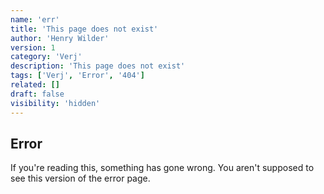 ```yaml
---
name: 'err'
title: 'This page does not exist'
author: 'Henry Wilder'
version: 1
category: 'Verj'
description: 'This page does not exist'
tags: ['Verj', 'Error', '404']
related: []
draft: false
visibility: 'hidden'
---
```


## Error
If you're reading this, something has gone wrong. You aren't supposed to see this version of the error page.